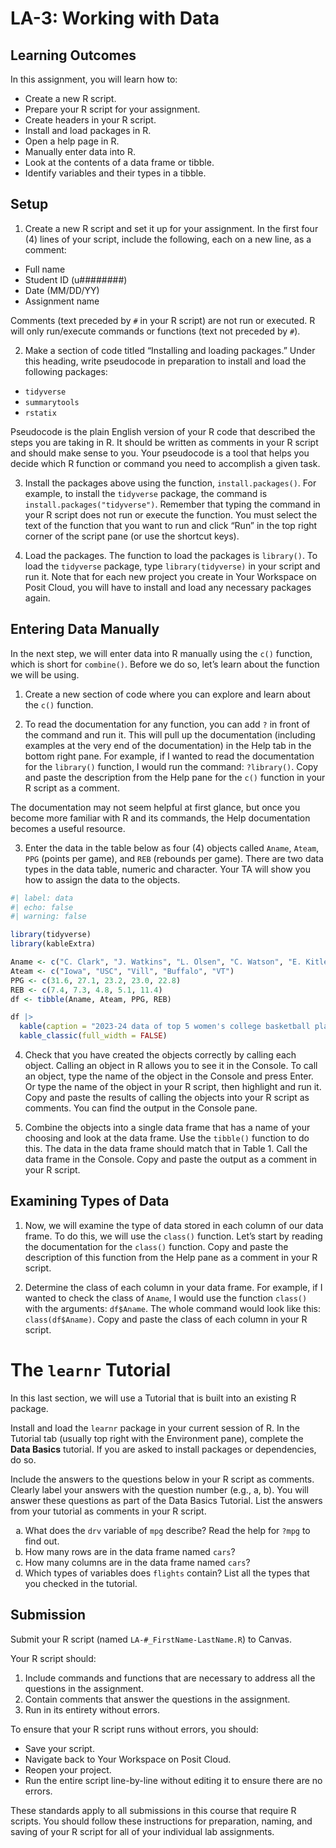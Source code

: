 # LA-3: Working with Data 

## Learning Outcomes

In this assignment, you will learn how to:

- Create a new R script.
- Prepare your R script for your assignment.
- Create headers in your R script.
- Install and load packages in R.
- Open a help page in R.
- Manually enter data into R.
- Look at the contents of a data frame or tibble.
- Identify variables and their types in a tibble.

## Setup

1) Create a new R script and set it up for your assignment. In the first four (4) lines of your script, include the following, each on a new line, as a comment:

- Full name
- Student ID (u########)
- Date (MM/DD/YY)
- Assignment name

::: callout-tip
Comments (text preceded by `#` in your R script) are not run or executed. R will only run/execute commands or functions (text not preceded by `#`).
:::

2) Make a section of code titled "Installing and loading packages." Under this heading, write pseudocode in preparation to install and load the following packages:

- `tidyverse`
- `summarytools`
- `rstatix`

:::callout-tip
Pseudocode is the plain English version of your R code that described the steps you are taking in R. It should be written as comments in your R script and should make sense to you. Your pseudocode is a tool that helps you decide which R function or command you need to accomplish a given task.
:::

3) Install the packages above using the function, `install.packages()`. For example, to install the `tidyverse` package, the command is `install.packages("tidyverse")`. Remember that typing the command in your R script does not run or execute the function. You must select the text of the function that you want to run and click "Run" in the top right corner of the script pane (or use the shortcut keys).

4) Load the packages. The function to load the packages is `library()`. To load the `tidyverse` package, type `library(tidyverse)` in your script and run it. Note that for each new project you create in Your Workspace on Posit Cloud, you will have to install and load any necessary packages again.

## Entering Data Manually

In the next step, we will enter data into R manually using the `c()` function, which is short for `combine()`. Before we do so, let's learn about the function we will be using.

1) Create a new section of code where you can explore and learn about the `c()` function.

2) To read the documentation for any function, you can add `?` in front of the command and run it. This will pull up the documentation (including examples at the very end of the documentation) in the Help tab in the bottom right pane. For example, if I wanted to read the documentation for the `library()` function, I would run the command: `?library()`. Copy and paste the description from the Help pane for the `c()` function in your R script as a comment.

:::callout-tip
The documentation may not seem helpful at first glance, but once you become more familiar with R and its commands, the Help documentation becomes a useful resource.
:::

3) Enter the data in the table below as four (4) objects called `Aname`, `Ateam`, `PPG` (points per game), and `REB` (rebounds per game). There are two data types in the data table, numeric and character. Your TA will show you how to assign the data to the objects.

```r
#| label: data
#| echo: false
#| warning: false

library(tidyverse)
library(kableExtra)

Aname <- c("C. Clark", "J. Watkins", "L. Olsen", "C. Watson", "E. Kitley")
Ateam <- c("Iowa", "USC", "Vill", "Buffalo", "VT")
PPG <- c(31.6, 27.1, 23.2, 23.0, 22.8)
REB <- c(7.4, 7.3, 4.8, 5.1, 11.4)
df <- tibble(Aname, Ateam, PPG, REB)

df |> 
  kable(caption = "2023-24 data of top 5 women's college basketball players by points per game (PPG).") |> 
  kable_classic(full_width = FALSE)

```

4) Check that you have created the objects correctly by calling each object. Calling an object in R allows you to see it in the Console. To call an object, type the name of the object in the Console and press Enter. Or type the name of the object in your R script, then highlight and run it. Copy and paste the results of calling the objects into your R script as comments. You can find the output in the Console pane.

5) Combine the objects into a single data frame that has a name of your choosing and look at the data frame. Use the `tibble()` function to do this. The data in the data frame should match that in Table 1. Call the data frame in the Console. Copy and paste the output as a comment in your R script.

## Examining Types of Data

1) Now, we will examine the type of data stored in each column of our data frame. To do this, we will use the `class()` function. Let's start by reading the documentation for the `class()` function. Copy and paste the description of this function from the Help pane as a comment in your R script.

2) Determine the class of each column in your data frame. For example, if I wanted to check the class of `Aname`, I would use the function `class()` with the arguments: `df$Aname`. The whole command would look like this: `class(df$Aname)`. Copy and paste the class of each column in your R script.

# The `learnr` Tutorial

In this last section, we will use a Tutorial that is built into an existing R package.

Install and load the `learnr` package in your current session of R. In the Tutorial tab (usually top right with the Environment pane), complete the **Data Basics** tutorial. If you are asked to install packages or dependencies, do so.

Include the answers to the questions below in your R script as comments. Clearly label your answers with the question number (e.g., a, b). You will answer these questions as part of the Data Basics Tutorial. List the answers from your tutorial as comments in your R script.

a) What does the `drv` variable of `mpg` describe? Read the help for `?mpg` to find out.
b) How many rows are in the data frame named `cars`?
c) How many columns are in the data frame named `cars`?
d) Which types of variables does `flights` contain? List all the types that you checked in the tutorial.

## Submission

Submit your R script (named `LA-#_FirstName-LastName.R`) to Canvas.

Your R script should:

1) Include commands and functions that are necessary to address all the questions in the assignment.
2) Contain comments that answer the questions in the assignment.
3) Run in its entirety without errors.

To ensure that your R script runs without errors, you should:

- Save your script.
- Navigate back to Your Workspace on Posit Cloud.
- Reopen your project.
- Run the entire script line-by-line without editing it to ensure there are no errors.

:::callout-important
These standards apply to all submissions in this course that require R scripts. You should follow these instructions for preparation, naming, and saving of your R script for all of your individual lab assignments.
:::